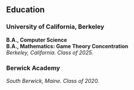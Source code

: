 ## Education

### University of California, Berkeley

**B.A., Computer Science** \
**B.A., Mathematics: Game Theory Concentration** \
_Berkeley, California. Class of 2025._

### Berwick Academy

_South Berwick, Maine. Class of 2020._
